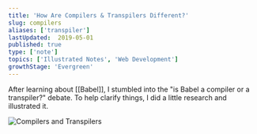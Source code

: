 ```yaml
---
title: 'How Are Compilers & Transpilers Different?'
slug: compilers
aliases: ['transpiler']
lastUpdated:  2019-05-01
published: true
type: ['note']
topics: ['Illustrated Notes', 'Web Development']
growthStage: 'Evergreen'
---
```


After learning about [[Babel]], I stumbled into the "is Babel a compiler or a transpiler?" debate. To help clarify things, I did a little research and illustrated it.

<Image alt="Compilers and Transpilers" src="https://res.cloudinary.com/dg3gyk0gu/image/upload/c_scale,w_900/v1592262869/maggieappleton.com/egghead-course-notes/Compile_Transpile_Final.png" />